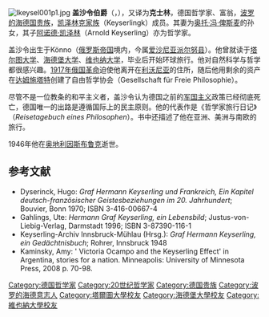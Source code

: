 [[File:Ikeysel001p1.jpg|thumb]]
'''盖沙令伯爵'''（{{lang|de|Hermann Graf Keyserling}}，{{bd|1880年|7月20日|1946年|4月26日}}），又译为'''克士林'''，德国哲学家、富翁，[[波罗的海德国人|波罗的海德国贵族]]，[[凯泽林克家族|凯泽林克家族]]（Keyserlingk）成员。其妻为[[奥托·冯·俾斯麦|奥托·冯·俾斯麦]]的孙女，其子[[阿诺德·凯泽林|阿诺德·凯泽林]]（Arnold Keyserling）亦为哲学家。

盖沙令出生于Könno（[[俄罗斯帝国|俄罗斯帝国]]境内，今属[[爱沙尼亚|爱沙尼亚]][[派尔努县|派尔努县]]）。他曾就读于[[塔尔图大学|塔尔图大学]]、[[海德堡大学|海德堡大学]]、[[维也纳大学|维也纳大学]]，毕业后开始环球旅行。他对自然科学与哲学都很感兴趣。[[1917年俄国革命|1917年俄国革命]]迫使他离开在[[利沃尼亚|利沃尼亚]]的住所，随后他用剩余的资产在[[达姆施塔特|达姆施塔特]]创建了自由哲学协会（Gesellschaft für Freie Philosophie）。

尽管不是一位教条的和平主义者，盖沙令认为德国之前的[[军国主义|军国主义]]政策已经彻底死亡，德国唯一的出路是遵循国际上的民主原则。他的代表作是《哲学家旅行日记》（''Reisetagebuch eines Philosophen''）。书中还描述了他在亚洲、美洲与南欧的旅行。

1946年他在[[奥地利|奥地利]][[因斯布鲁克|因斯布鲁克]]逝世。

== 参考文献 ==
{{reflistH}}
* Dyserinck, Hugo: ''Graf Hermann Keyserling und Frankreich, Ein Kapitel deutsch-französischer Geistesbeziehungen im 20. Jahrhundert''; Bouvier, Bonn 1970; ISBN 3-416-00667-4
* Gahlings, Ute: ''Hermann Graf Keyserling, ein Lebensbild''; Justus-von-Liebig-Verlag, Darmstadt 1996; ISBN 3-87390-116-1
* Keyserling-Archiv Innsbruck-Mühlau (Hrsg.): ''Graf Hermann Keyserling, ein Gedächtnisbuch''; Rohrer, Innsbruck 1948
* Kaminsky, Amy: ' Victoria Ocampo and the Keyserling Effect' in Argentina, stories for a nation.  Minneapolis: University of Minnesota Press, 2008  p. 70-98.
{{reflistF}}

{{Authority control}}
{{DEFAULTSORT:Keyserling, Hermann}}
[[Category:德国哲学家|Category:德国哲学家]]
[[Category:20世纪哲学家|Category:20世纪哲学家]]
[[Category:德国贵族|Category:德国贵族]]
[[Category:波罗的海德意志人|Category:波罗的海德意志人]]
[[Category:塔爾圖大學校友|Category:塔爾圖大學校友]]
[[Category:海德堡大學校友|Category:海德堡大學校友]]
[[Category:維也納大學校友|Category:維也納大學校友]]